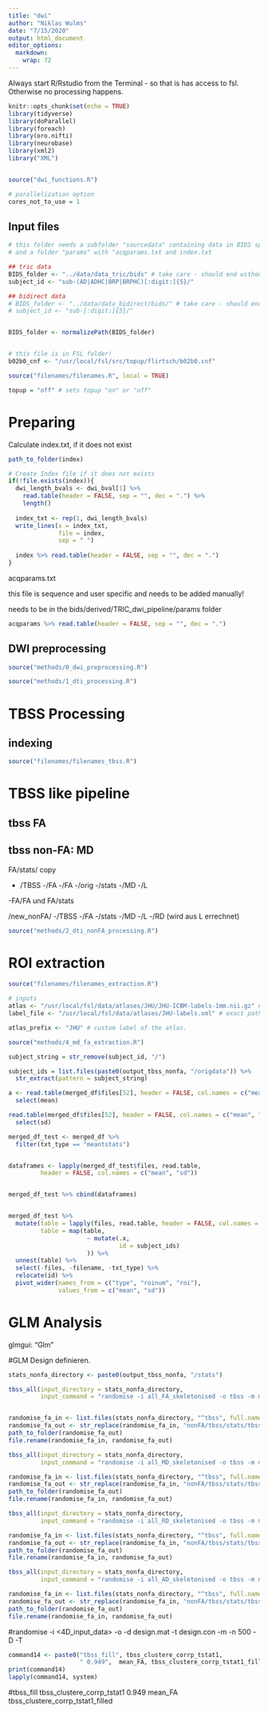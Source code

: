 ```yaml
---
title: "dwi"
author: "Niklas Wulms"
date: "7/15/2020"
output: html_document
editor_options: 
  markdown: 
    wrap: 72
---
```


Always start R/Rstudio from the Terminal - so that is has access to fsl. Otherwise no processing happens.

```r
knitr::opts_chunk$set(echo = TRUE)
library(tidyverse)
library(doParallel)
library(foreach)
library(oro.nifti)
library(neurobase)
library(xml2)
library("XML")


source("dwi_functions.R")

# parallelization option
cores_not_to_use = 1
```


## Input files

```r
# this folder needs a subfolder "sourcedata" containing data in BIDS specification 
# and a folder "params" with "acqparams.txt and index.txt

## tric data
BIDS_folder <- "../data/data_tric/bids" # take care - should end without the last "/"
subject_id <- "sub-(AD|ADHC|BRP|BRPHC)[:digit:]{5}/"

## bidirect data
# BIDS_folder <- "../data/data_bidirect/bids/" # take care - should end without the last "/"
# subject_id <- "sub-[:digit:]{5}/"


BIDS_folder <- normalizePath(BIDS_folder)


# this file is in FSL folder!
b02b0_cnf <- "/usr/local/fsl/src/topup/flirtsch/b02b0.cnf"

source("filenames/filenames.R", local = TRUE)

topup = "off" # sets topup "on" or "off"

```


# Preparing

Calculate index.txt, if it does not exist

```r
path_to_folder(index)

# Create Index file if it does not exists
if(!file.exists(index)){
  dwi_length_bvals <- dwi_bval[1] %>% 
    read.table(header = FALSE, sep = "", dec = ".") %>% 
    length()
  
  index_txt <- rep(1, dwi_length_bvals)
  write_lines(x = index_txt, 
              file = index, 
              sep = " ")
  
  index %>% read.table(header = FALSE, sep = "", dec = ".")
}
```

acqparams.txt

this file is sequence and user specific and needs to be added manually!

needs to be in the bids/derived/TRIC_dwi_pipeline/params folder

```r
acqparams %>% read.table(header = FALSE, sep = "", dec = ".")

```

## DWI preprocessing

```r
source("methods/0_dwi_preprocessing.R")
```

```r
source("methods/1_dti_processing.R")
```


# TBSS Processing

## indexing

```r
source("filenames/filenames_tbss.R")
```


# TBSS like pipeline

## tbss FA

## tbss non-FA: MD

FA/stats/ copy 

- /TBSS
  -/FA
    -/FA
    -/orig
    -/stats
  -/MD
  -/L
  
-FA/FA und FA/stats

/new_nonFA/
  -/TBSS
    -/FA
    -/stats
    -/MD
    -/L
    -/RD (wird aus L errechnet)
    
    
```r
source("methods/2_dti_nonFA_processing.R")
```
    





# ROI extraction





```r
source("filenames/filenames_extraction.R")
```

```r
# inputs
atlas <- "/usr/local/fsl/data/atlases/JHU/JHU-ICBM-labels-1mm.nii.gz" # exact path to atlas
label_file <- "/usr/local/fsl/data/atlases/JHU-labels.xml" # exact path to labels to atlas

atlas_prefix <- "JHU" # custom label of the atlas.
```

```r
source("methods/4_md_fa_extraction.R")
```


```r
subject_string = str_remove(subject_id, "/")

subject_ids = list.files(paste0(output_tbss_nonfa, "/origdata")) %>%
  str_extract(pattern = subject_string)

a <- read.table(merged_df$files[52], header = FALSE, col.names = c("mean", "sd"), row.names = subject_ids) %>%
  select(mean)

read.table(merged_df$files[52], header = FALSE, col.names = c("mean", "sd"), row.names = subject_ids) %>%
  select(sd)

```

```r
merged_df_test <- merged_df %>%
  filter(txt_type == "meantstats")


dataframes <- lapply(merged_df_test$files, read.table, 
         header = FALSE, col.names = c("mean", "sd"))


merged_df_test %>% cbind(dataframes)


merged_df_test %>%
  mutate(table = lapply(files, read.table, header = FALSE, col.names = c("mean", "sd"), row.names = subject_ids),
         table = map(table,
                      ~ mutate(.x,
                               id = subject_ids)
                      )) %>%
  unnest(table) %>%
  select(-files, -filename, -txt_type) %>%
  relocate(id) %>%
  pivot_wider(names_from = c("type", "roinum", "roi"),
              values_from = c("mean", "sd"))
```







# GLM Analysis

glmgui: "Glm"

\#GLM Design definieren.

```r
stats_nonfa_directory <- paste0(output_tbss_nonfa, "/stats")

tbss_all(input_directory = stats_nonfa_directory,
         input_command = "randomise -i all_FA_skeletonised -o tbss -m mean_FA_skeleton_mask -d design.mat -t design.con -n 500 --T2 -V")


randomise_fa_in <- list.files(stats_nonfa_directory, "^tbss", full.names = TRUE)
randomise_fa_out <- str_replace(randomise_fa_in, "nonFA/tbss/stats/tbss", "randomise/FA/tbss") 
path_to_folder(randomise_fa_out)
file.rename(randomise_fa_in, randomise_fa_out)
```

```r
tbss_all(input_directory = stats_nonfa_directory,
         input_command = "randomise -i all_MD_skeletonised -o tbss -m mean_FA_skeleton_mask -d design.mat -t design.con -n 500 --T2 -V")

randomise_fa_in <- list.files(stats_nonfa_directory, "^tbss", full.names = TRUE)
randomise_fa_out <- str_replace(randomise_fa_in, "nonFA/tbss/stats/tbss", "randomise/MD/tbss") 
path_to_folder(randomise_fa_out)
file.rename(randomise_fa_in, randomise_fa_out)
```


```r
tbss_all(input_directory = stats_nonfa_directory,
         input_command = "randomise -i all_RD_skeletonised -o tbss -m mean_FA_skeleton_mask -d design.mat -t design.con -n 500 --T2 -V")

randomise_fa_in <- list.files(stats_nonfa_directory, "^tbss", full.names = TRUE)
randomise_fa_out <- str_replace(randomise_fa_in, "nonFA/tbss/stats/tbss", "randomise/RD/tbss") 
path_to_folder(randomise_fa_out)
file.rename(randomise_fa_in, randomise_fa_out)
```

```r
tbss_all(input_directory = stats_nonfa_directory,
         input_command = "randomise -i all_AD_skeletonised -o tbss -m mean_FA_skeleton_mask -d design.mat -t design.con -n 500 --T2 -V")

randomise_fa_in <- list.files(stats_nonfa_directory, "^tbss", full.names = TRUE)
randomise_fa_out <- str_replace(randomise_fa_in, "nonFA/tbss/stats/tbss", "randomise/AD/tbss") 
path_to_folder(randomise_fa_out)
file.rename(randomise_fa_in, randomise_fa_out)
```




\#randomise -i \<4D_input_data\> -o <output_rootname> -d design.mat -t
design.con -m <mask_image> -n 500 -D -T

```r
command14 <- paste0("tbss_fill", tbss_clustere_corrp_tstat1,
                    " 0.949",  mean_FA, tbss_clustere_corrp_tstat1_filled)
print(command14)
lapply(command14, system)
```

\#tbss_fill tbss_clustere_corrp_tstat1 0.949 mean_FA
tbss_clustere_corrp_tstat1_filled

